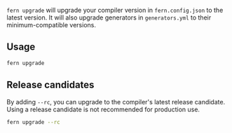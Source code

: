 `fern upgrade` will upgrade your compiler version in `fern.config.json` to the
latest version. It will also upgrade generators in `generators.yml` to their minimum-compatible versions.

## Usage

```bash
fern upgrade
```

## Release candidates

By adding `--rc`, you can upgrade to the compiler's latest release candidate. Using a release candidate is not recommended for production use.

```bash
fern upgrade --rc
```
